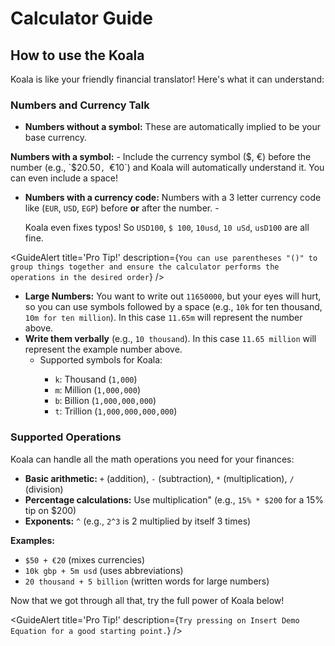 

<BackButton previousPage='/guides' />

<div className="pt-8 pb-32 prose m-auto dark:prose-invert">

# Calculator Guide

## How to use the <AppIcon className='bg-zinc-950 rounded-lg w-4 h-4 inline' /> Koala

<AppIcon className='bg-zinc-950 rounded-lg w-4 h-4 inline' /> Koala is like your
friendly financial translator! Here's what it can understand:

### Numbers and Currency Talk

- **Numbers without a symbol:** These are automatically implied to be your base currency.

<CalculatorBlock hideButtons small preset='1000' />

**Numbers with a symbol:** - Include the currency symbol ($, €) before the
number (e.g., `$20.50`, `€10`) and <AppIcon className='bg-zinc-950 rounded-lg w-4 h-4 inline' /> Koala will automatically understand it. You can even include a space!

<CalculatorBlock hideButtons small preset='$1000' />

- **Numbers with a currency code:** Numbers with a 3 letter currency code like
  (`EUR`, `USD`, `EGP`) before **or** after the number. -

  <AppIcon className='bg-zinc-950 rounded-lg w-4 h-4 inline' /> Koala even fixes
  typos! So `USD100`, `$ 100`, `10usd`, `10 uSd`, `usD100` are all fine.

<CalculatorBlock hideButtons small preset='1000 usd' />

<GuideAlert
  title='Pro Tip!'
  description={`You can use parentheses "()" to group things together and ensure the calculator performs the operations in the desired order`}
/>

- **Large Numbers:** You want to write out `11650000`, but your eyes will hurt,
  so you can use symbols followed by a space (e.g., `10k` for ten thousand,
  `10m for ten million`). In this case `11.65m` will represent the number above.
- **Write them verbally** (e.g., `10 thousand`). In this case `11.65 million` will
  represent the example number above.
  - Supported symbols for <AppIcon className='bg-zinc-950 rounded-lg w-4 h-4 inline' /> Koala:
    - `k`: Thousand (`1,000`)
    - `m`: Million (`1,000,000`)
    - `b`: Billion (`1,000,000,000`)
    - `t`: Trillion (`1,000,000,000,000`)

<CalculatorBlock hideButtons small preset='1k usd + 10 million usd' />

### Supported Operations

<AppIcon className='bg-zinc-950 rounded-lg w-4 h-4 inline' /> Koala can handle all
the math operations you need for your finances:

- **Basic arithmetic:** `+` (addition), `-` (subtraction), `*` (multiplication), `/` (division)
- **Percentage calculations:** Use multiplication" (e.g., `15% * $200` for a 15% tip on $200)
- **Exponents:** `^` (e.g., `2^3` is 2 multiplied by itself 3 times)

**Examples:**

- `$50 + €20` (mixes currencies)
- `10k gbp + 5m usd` (uses abbreviations)
- `20 thousand + 5 billion` (written words for large numbers)

Now that we got through all that, try the full power of <AppIcon className='bg-zinc-950 rounded-lg w-4 h-4 inline' /> Koala below!

<GuideAlert
  title='Pro Tip!'
  description={`Try pressing on Insert Demo Equation for a good starting point.`}
/>

<CalculatorBlock small />

</div>
